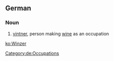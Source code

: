 {{wikipedia|lang=de}}
==German==
===Noun===
{{de-noun-m|genitive=Winzers|plural=Winzer}}
# [[vintner]], person making [[wine]] as an occupation
[[Category:de:Occupations]]

[[ko:Winzer]]